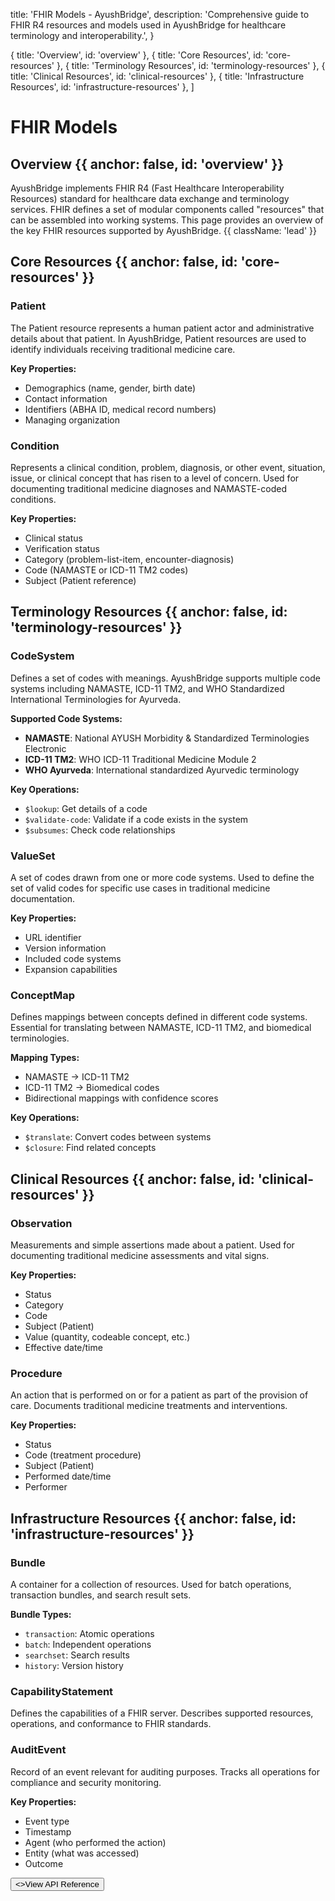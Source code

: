 
  title: 'FHIR Models - AyushBridge',
  description: 'Comprehensive guide to FHIR R4 resources and models used in AyushBridge for healthcare terminology and interoperability.',
}

  { title: 'Overview', id: 'overview' },
  { title: 'Core Resources', id: 'core-resources' },
  { title: 'Terminology Resources', id: 'terminology-resources' },
  { title: 'Clinical Resources', id: 'clinical-resources' },
  { title: 'Infrastructure Resources', id: 'infrastructure-resources' },
]

# FHIR Models

## Overview {{ anchor: false, id: 'overview' }}

AyushBridge implements FHIR R4 (Fast Healthcare Interoperability Resources) standard for healthcare data exchange and terminology services. FHIR defines a set of modular components called "resources" that can be assembled into working systems. This page provides an overview of the key FHIR resources supported by AyushBridge. {{ className: 'lead' }}

## Core Resources {{ anchor: false, id: 'core-resources' }}

### Patient
The Patient resource represents a human patient actor and administrative details about that patient. In AyushBridge, Patient resources are used to identify individuals receiving traditional medicine care.

**Key Properties:**
- Demographics (name, gender, birth date)
- Contact information
- Identifiers (ABHA ID, medical record numbers)
- Managing organization

### Condition
Represents a clinical condition, problem, diagnosis, or other event, situation, issue, or clinical concept that has risen to a level of concern. Used for documenting traditional medicine diagnoses and NAMASTE-coded conditions.

**Key Properties:**
- Clinical status
- Verification status
- Category (problem-list-item, encounter-diagnosis)
- Code (NAMASTE or ICD-11 TM2 codes)
- Subject (Patient reference)

## Terminology Resources {{ anchor: false, id: 'terminology-resources' }}

### CodeSystem
Defines a set of codes with meanings. AyushBridge supports multiple code systems including NAMASTE, ICD-11 TM2, and WHO Standardized International Terminologies for Ayurveda.

**Supported Code Systems:**
- **NAMASTE**: National AYUSH Morbidity & Standardized Terminologies Electronic
- **ICD-11 TM2**: WHO ICD-11 Traditional Medicine Module 2
- **WHO Ayurveda**: International standardized Ayurvedic terminology

**Key Operations:**
- `$lookup`: Get details of a code
- `$validate-code`: Validate if a code exists in the system
- `$subsumes`: Check code relationships

### ValueSet
A set of codes drawn from one or more code systems. Used to define the set of valid codes for specific use cases in traditional medicine documentation.

**Key Properties:**
- URL identifier
- Version information
- Included code systems
- Expansion capabilities

### ConceptMap
Defines mappings between concepts defined in different code systems. Essential for translating between NAMASTE, ICD-11 TM2, and biomedical terminologies.

**Mapping Types:**
- NAMASTE → ICD-11 TM2
- ICD-11 TM2 → Biomedical codes
- Bidirectional mappings with confidence scores

**Key Operations:**
- `$translate`: Convert codes between systems
- `$closure`: Find related concepts

## Clinical Resources {{ anchor: false, id: 'clinical-resources' }}

### Observation
Measurements and simple assertions made about a patient. Used for documenting traditional medicine assessments and vital signs.

**Key Properties:**
- Status
- Category
- Code
- Subject (Patient)
- Value (quantity, codeable concept, etc.)
- Effective date/time

### Procedure
An action that is performed on or for a patient as part of the provision of care. Documents traditional medicine treatments and interventions.

**Key Properties:**
- Status
- Code (treatment procedure)
- Subject (Patient)
- Performed date/time
- Performer

## Infrastructure Resources {{ anchor: false, id: 'infrastructure-resources' }}

### Bundle
A container for a collection of resources. Used for batch operations, transaction bundles, and search result sets.

**Bundle Types:**
- `transaction`: Atomic operations
- `batch`: Independent operations
- `searchset`: Search results
- `history`: Version history

### CapabilityStatement
Defines the capabilities of a FHIR server. Describes supported resources, operations, and conformance to FHIR standards.

### AuditEvent
Record of an event relevant for auditing purposes. Tracks all operations for compliance and security monitoring.

**Key Properties:**
- Event type
- Timestamp
- Agent (who performed the action)
- Entity (what was accessed)
- Outcome

<div className="not-prose">
  <Button href="/api-reference" variant="text" arrow="right">
    <>View API Reference</>
  </Button>
</div>